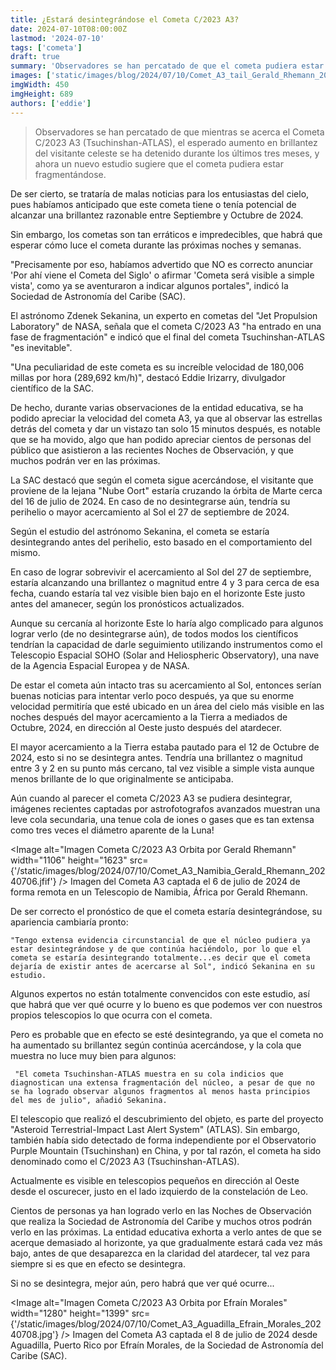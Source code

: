 ```yaml
---
title: ¿Estará desintegrándose el Cometa C/2023 A3?
date: 2024-07-10T08:00:00Z
lastmod: '2024-07-10'
tags: ['cometa']
draft: true
summary: 'Observadores se han percatado de que el cometa pudiera estar fragmentándose.'
images: ['static/images/blog/2024/07/10/Comet_A3_tail_Gerald_Rhemann_20240706.jfif']
imgWidth: 450
imgHeight: 689
authors: ['eddie']
---
```


> Observadores se han percatado de que mientras se acerca el Cometa C/2023 A3 (Tsuchinshan-ATLAS), el esperado aumento en brillantez del visitante celeste se ha detenido durante los últimos tres meses, y ahora un nuevo estudio sugiere que el cometa pudiera estar fragmentándose.

De ser cierto, se trataría de malas noticias para los entusiastas del cielo, pues habíamos anticipado que este cometa tiene o tenía potencial de alcanzar una brillantez razonable entre Septiembre y Octubre de 2024.

Sin embargo, los cometas son tan erráticos e impredecibles, que habrá que esperar cómo luce el cometa durante las próximas noches y semanas.

"Precisamente por eso, habíamos advertido que NO es correcto anunciar 'Por ahí viene el Cometa del Siglo' o afirmar 'Cometa será visible a simple vista', como ya se aventuraron a indicar algunos portales", indicó la Sociedad de Astronomía del Caribe (SAC).

El astrónomo Zdenek Sekanina, un experto en cometas del "Jet Propulsion Laboratory" de NASA, señala que el cometa C/2023 A3 "ha entrado en una fase de fragmentación" e indicó que el final del cometa Tsuchinshan-ATLAS "es inevitable".

"Una peculiaridad de este cometa es su increíble velocidad de 180,006 millas por hora (289,692 km/h)", destacó Eddie Irizarry, divulgador científico de la SAC.

De hecho, durante varias observaciones de la entidad educativa, se ha podido apreciar la velocidad del cometa A3, ya que al observar las estrellas detrás del cometa y dar
un vistazo tan solo 15 minutos después, es notable que se ha movido, algo que han podido apreciar cientos de personas del público que asistieron a las recientes Noches de
Observación, y que muchos podrán ver en las próximas.

La SAC destacó que según el cometa sigue acercándose, el visitante que proviene de la lejana "Nube Oort" estaría cruzando la órbita de Marte cerca del 16 de julio de 2024. En caso de no desintegrarse aún, tendría su perihelio o mayor acercamiento al Sol el 27 de septiembre de 2024.

Según el estudio del astrónomo Sekanina, el cometa se estaría desintegrando antes del perihelio, esto basado en el comportamiento del mismo.

En caso de lograr sobrevivir el acercamiento al Sol del 27 de septiembre, estaría alcanzando una brillantez o magnitud entre 4 y 3 para cerca de esa fecha, cuando estaría tal vez visible bien bajo en el horizonte Este justo antes del amanecer, según los pronósticos actualizados.

Aunque su cercanía al horizonte Este lo haría algo complicado para algunos lograr verlo (de no desintegrarse aún), de todos modos los científicos tendrían la capacidad de darle seguimiento utilizando instrumentos como el Telescopio Espacial SOHO (Solar and Heliospheric Observatory), una nave de la Agencia Espacial Europea y de NASA.

De estar el cometa aún intacto tras su acercamiento al Sol, entonces serían buenas noticias para intentar verlo poco después, ya que su enorme velocidad permitiría que esté ubicado en un área del cielo más visible en las noches después del mayor acercamiento a la Tierra a mediados de Octubre, 2024, en dirección al Oeste justo después del atardecer.

El mayor acercamiento a la Tierra estaba pautado para el 12 de Octubre de 2024, esto si no se desintegra antes. Tendría una brillantez o magnitud entre 3 y 2 en su punto más cercano, tal vez visible a simple vista aunque menos brillante de lo que originalmente se anticipaba.

Aún cuando al parecer el cometa C/2023 A3 se pudiera desintegrar, imágenes recientes captadas por astrofotografos avanzados muestran una leve cola secundaria, una tenue cola de iones o gases que es tan extensa como tres veces el diámetro aparente de la Luna!

<Image
  alt="Imagen Cometa C/2023 A3 Orbita por Gerald Rhemann"
  width="1106"
  height="1623"
  src={'/static/images/blog/2024/07/10/Comet_A3_Namibia_Gerald_Rhemann_20240706.jfif'}
/>
<ImageCaption>
  Imagen del Cometa A3 captada el 6 de julio de 2024 de forma remota en un Telescopio de Namibia,
  África por Gerald Rhemann.
</ImageCaption>

De ser correcto el pronóstico de que el cometa estaría desintegrándose, su apariencia cambiaría pronto:

    "Tengo extensa evidencia circunstancial de que el núcleo pudiera ya estar desintegrándose y de que continúa haciéndolo, por lo que el cometa se estaría desintegrando totalmente...es decir que el cometa dejaría de existir antes de acercarse al Sol", indicó Sekanina en su estudio.

Algunos expertos no están totalmente convencidos con este estudio, así que habrá que ver qué ocurre y lo bueno es que podemos ver con nuestros propios telescopios lo que ocurra con el cometa.

Pero es probable que en efecto se esté desintegrando, ya que el cometa no ha aumentado su brillantez según continúa acercándose, y la cola que muestra no luce muy bien para algunos:

     "El cometa Tsuchinshan-ATLAS muestra en su cola indicios que diagnostican una extensa fragmentación del núcleo, a pesar de que no se ha logrado observar algunos fragmentos al menos hasta principios del mes de julio", añadió Sekanina.

El telescopio que realizó el descubrimiento del objeto, es parte del proyecto "Asteroid Terrestrial-Impact Last Alert System" (ATLAS). Sin embargo, también había sido detectado de forma independiente por el Observatorio Purple Mountain (Tsuchinshan) en China, y por tal razón, el cometa ha sido denominado como el C/2023 A3 (Tsuchinshan-ATLAS).

Actualmente es visible en telescopios pequeños en dirección al Oeste desde el oscurecer, justo en el lado izquierdo de la constelación de Leo.

Cientos de personas ya han logrado verlo en las Noches de Observación que realiza la Sociedad de Astronomía del Caribe y muchos otros podrán verlo en las próximas. La entidad educativa exhorta a verlo antes de que se acerque demasiado al horizonte, ya que gradualmente estará cada vez más bajo, antes de que desaparezca en la claridad del atardecer, tal vez para siempre si es que en efecto se desintegra.

Si no se desintegra, mejor aún, pero habrá que ver qué ocurre...

<Image
  alt="Imagen Cometa C/2023 A3 Orbita por Efraín Morales"
  width="1280"
  height="1399"
  src={'/static/images/blog/2024/07/10/Comet_A3_Aguadilla_Efrain_Morales_20240708.jpg'}
/>
<ImageCaption>
  Imagen del Cometa A3 captada el 8 de julio de 2024 desde Aguadilla, Puerto Rico por Efraín
  Morales, de la Sociedad de Astronomía del Caribe (SAC).
</ImageCaption>
